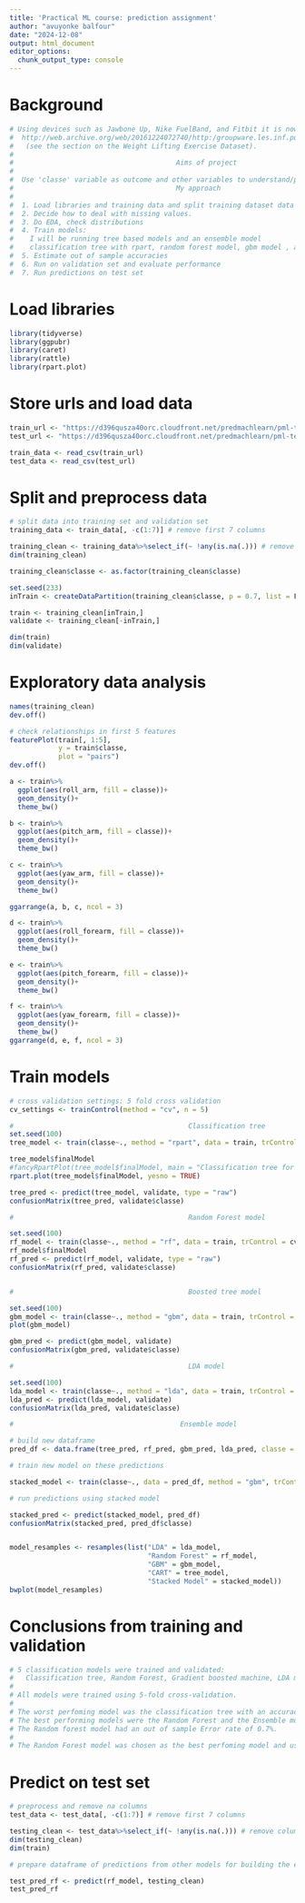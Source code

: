 ```yaml
---
title: 'Practical ML course: prediction assignment'
author: "avuyonke balfour"
date: "2024-12-08"
output: html_document
editor_options: 
  chunk_output_type: console
---
```


# Background

```r
# Using devices such as Jawbone Up, Nike FuelBand, and Fitbit it is now possible to collect a large amount of data about personal activity relatively inexpensively. These type of devices are part of the quantified self movement – a group of enthusiasts who take measurements about themselves regularly to improve their health, to find patterns in their behavior, or because they are tech geeks. One thing that people regularly do is quantify how much of a particular activity they do, but they rarely quantify how well they do it. In this project, your goal will be to use data from accelerometers on the belt, forearm, arm, and dumbell of 6 participants. They were asked to perform barbell lifts correctly and incorrectly in 5 different ways. More information is available from the website here: 
#  http://web.archive.org/web/20161224072740/http:/groupware.les.inf.puc-rio.br/har
#   (see the section on the Weight Lifting Exercise Dataset).
# 
#                                        Aims of project
# 
#  Use 'classe' variable as outcome and other variables to understand/predict how efficiently participants did exercises
#                                        My approach
#  
#  1. Load libraries and training data and split training dataset data into 2 sets (training and evalulation)
#  2. Decide how to deal with missing values. 
#  3. Do EDA, check distributions
#  4. Train models:
#    I will be running tree based models and an ensemble model
#    classification tree with rpart, random forest model, gbm model , and an lda model.
#  5. Estimate out of sample accuracies
#  6. Run on validation set and evaluate performance
#  7. Run predictions on test set
```

#   Load libraries 

```r
library(tidyverse)
library(ggpubr)
library(caret)
library(rattle)
library(rpart.plot)
```

#   Store urls and load data

```r
train_url <- "https://d396qusza40orc.cloudfront.net/predmachlearn/pml-training.csv"
test_url <- "https://d396qusza40orc.cloudfront.net/predmachlearn/pml-testing.csv"

train_data <- read_csv(train_url)
test_data <- read_csv(test_url)
```

#   Split and preprocess data

```r
# split data into training set and validation set
training_data <- train_data[, -c(1:7)] # remove first 7 columns

training_clean <- training_data%>%select_if(~ !any(is.na(.))) # remove columns with missing values
dim(training_clean)

training_clean$classe <- as.factor(training_clean$classe)

set.seed(233)
inTrain <- createDataPartition(training_clean$classe, p = 0.7, list = F)

train <- training_clean[inTrain,]
validate <- training_clean[-inTrain,]

dim(train)
dim(validate)
```

#   Exploratory data analysis

```r
names(training_clean)
dev.off()

# check relationships in first 5 features
featurePlot(train[, 1:5], 
            y = train$classe, 
            plot = "pairs")
dev.off()

a <- train%>%
  ggplot(aes(roll_arm, fill = classe))+
  geom_density()+
  theme_bw()

b <- train%>%
  ggplot(aes(pitch_arm, fill = classe))+
  geom_density()+
  theme_bw()

c <- train%>%
  ggplot(aes(yaw_arm, fill = classe))+
  geom_density()+
  theme_bw()

ggarrange(a, b, c, ncol = 3)

d <- train%>%
  ggplot(aes(roll_forearm, fill = classe))+
  geom_density()+
  theme_bw()

e <- train%>%
  ggplot(aes(pitch_forearm, fill = classe))+
  geom_density()+
  theme_bw()

f <- train%>%
  ggplot(aes(yaw_forearm, fill = classe))+
  geom_density()+
  theme_bw()
ggarrange(d, e, f, ncol = 3)
```

#   Train models

```r
# cross validation settings: 5 fold cross validation
cv_settings <- trainControl(method = "cv", n = 5)

#                                           Classification tree
set.seed(100)
tree_model <- train(classe~., method = "rpart", data = train, trControl = cv_settings)

tree_model$finalModel
#fancyRpartPlot(tree_model$finalModel, main = "Classification tree for 'classe' prediction")
rpart.plot(tree_model$finalModel, yesno = TRUE)

tree_pred <- predict(tree_model, validate, type = "raw")
confusionMatrix(tree_pred, validate$classe)

#                                           Random Forest model

set.seed(100)
rf_model <- train(classe~., method = "rf", data = train, trControl = cv_settings)
rf_model$finalModel
rf_pred <- predict(rf_model, validate, type = "raw")
confusionMatrix(rf_pred, validate$classe)


#                                           Boosted tree model

set.seed(100)
gbm_model <- train(classe~., method = "gbm", data = train, trControl = cv_settings, verbose = F)
plot(gbm_model)

gbm_pred <- predict(gbm_model, validate)
confusionMatrix(gbm_pred, validate$classe)

#                                           LDA model

set.seed(100)
lda_model <- train(classe~., method = "lda", data = train, trControl = cv_settings)
lda_pred <- predict(lda_model, validate)
confusionMatrix(lda_pred, validate$classe)

#                                         Ensemble model 

# build new dataframe
pred_df <- data.frame(tree_pred, rf_pred, gbm_pred, lda_pred, classe = validate$classe)

# train new model on these predictions

stacked_model <- train(classe~., data = pred_df, method = "gbm", trControl = cv_settings, verbose = F)

# run predictions using stacked model

stacked_pred <- predict(stacked_model, pred_df)
confusionMatrix(stacked_pred, pred_df$classe)


model_resamples <- resamples(list("LDA" = lda_model, 
                                  "Random Forest" = rf_model, 
                                  "GBM" = gbm_model, 
                                  "CART" = tree_model, 
                                  "Stacked Model" = stacked_model))
bwplot(model_resamples)
```
                 
#   Conclusions from training and validation
                          
```r

# 5 classification models were trained and validated:
#   Classification tree, Random Forest, Gradient boosted machine, LDA model, and an Ensemble model. 
# 
# All models were trained using 5-fold cross-validation. 
# 
# The worst perfoming model was the classification tree with an accuracy of 48.4%
# The best performing models were the Random Forest and the Ensemble model,  with accuracies of 99.3%
# The Random forest model had an out of sample Error rate of 0.7%. 
# 
# The Random Forest model was chosen as the best perfoming model and used to make predictions on test data. 

```
                  
#   Predict on test set
                  
```r
# preprocess and remove na columns
test_data <- test_data[, -c(1:7)] # remove first 7 columns

testing_clean <- test_data%>%select_if(~ !any(is.na(.))) # remove columns with missing values
dim(testing_clean)
dim(train)

# prepare dataframe of predictions from other models for building the ensemble model

test_pred_rf <- predict(rf_model, testing_clean)
test_pred_rf
```

